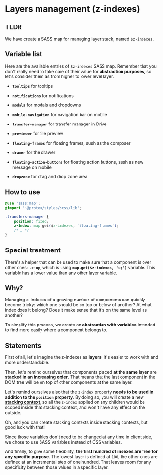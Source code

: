 
<Meta title="Core Concepts/Layers Management" />

# Layers management (z-indexes)

## TLDR

We have create a SASS map for managing layer stack, named `$z-indexes`.

## Variable list

Here are the available entries of `$z-indexes` SASS map. Remember that you don't really need to take care of their value for **abstraction purposes**, so let's consider them as from higher to lower level layer.

- **`tooltips`** for tooltips

- **`notifications`** for notifications

- **`modals`** for modals and dropdowns

- **`mobile-navigation`** for navigation bar on mobile

- **`transfer-manager`** for transfer manager in Drive

- **`previewer`** for file preview

- **`floating-frames`** for floating frames, sush as the composer

- **`drawer`** for the drawer

- **`floating-action-buttons`** for floating action buttons, sush as new message on mobile

- **`dropzone`** for drag and drop zone area

## How to use

```css
@use 'sass:map';
@import '~@proton/styles/scss/lib';

.transfers-manager {
    position: fixed;
    z-index: map.get($z-indexes, 'floating-frames');
    /* … */
}
```

## Special treatment

There's a helper that can be used to make sure that a component is over other ones: **`.z-up`**, which is using **`map.get($z-indexes, 'up')`** variable. This variable has a lower value than any other layer variable.

## Why?

Managing z-indexes of a growing number of components can quickly become tricky: which one should be on top or below of another? At what index does it belong? Does it make sense that it's on the same level as another?

To simplify this process, we create an **abstraction with variables** intended to find more easily where a component belongs to.

## Statements

First of all, let's imagine the z-indexes as **layers**. It's easier to work with and more understandable.

Then, let's remind ourselves that components placed **at the same layer** are **stacked in an increasing order**. That means that the last component in the DOM tree will be on top of other components at the same layer.

Let's remind ourselves also that the `z-index` property **needs to be used in addition to the `position` property**. By doing so, you will create a new **[stacking context](https://developer.mozilla.org/en-US/docs/Web/CSS/CSS_Positioning/Understanding_z_index/The_stacking_context)**, so all the `z-index` applied on any children would be scoped inside that stacking context, and won't have any effect on the outside.

Oh, and you can create stacking contexts inside stacking contexts, but good luck with that!

Since those variables don't need to be changed at any time in client side, we chose to use SASS variables instead of CSS variables.

And finally, to give some flexibility, **the first hundred of indexes are free for any specific purpose**. The lowest layer is defined at `100`, the other ones are defined at an incremental step of one hundred. That leaves room for any specificity between those values in a specific layer.
